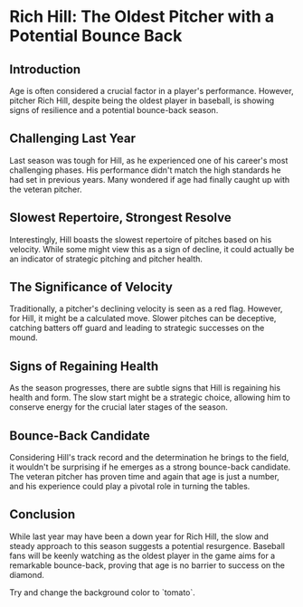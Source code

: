 
<HillClicker />

# Rich Hill: The Oldest Pitcher with a Potential Bounce Back

## Introduction

Age is often considered a crucial factor in a player's performance. However, pitcher Rich Hill, despite being the oldest player in baseball, is showing signs of resilience and a potential bounce-back season.

## Challenging Last Year

Last season was tough for Hill, as he experienced one of his career's most challenging phases. His performance didn't match the high standards he had set in previous years. Many wondered if age had finally caught up with the veteran pitcher.

## Slowest Repertoire, Strongest Resolve

Interestingly, Hill boasts the slowest repertoire of pitches based on his velocity. While some might view this as a sign of decline, it could actually be an indicator of strategic pitching and pitcher health.

## The Significance of Velocity

Traditionally, a pitcher's declining velocity is seen as a red flag. However, for Hill, it might be a calculated move. Slower pitches can be deceptive, catching batters off guard and leading to strategic successes on the mound.

## Signs of Regaining Health

As the season progresses, there are subtle signs that Hill is regaining his health and form. The slow start might be a strategic choice, allowing him to conserve energy for the crucial later stages of the season.

## Bounce-Back Candidate

Considering Hill's track record and the determination he brings to the field, it wouldn't be surprising if he emerges as a strong bounce-back candidate. The veteran pitcher has proven time and again that age is just a number, and his experience could play a pivotal role in turning the tables.

## Conclusion

While last year may have been a down year for Rich Hill, the slow and steady approach to this season suggests a potential resurgence. Baseball fans will be keenly watching as the oldest player in the game aims for a remarkable bounce-back, proving that age is no barrier to success on the diamond.


<div style={{backgroundColor: 'tomato', padding: '1rem', color: 'white'}}>
  Try and change the background color to `tomato`.
</div>

